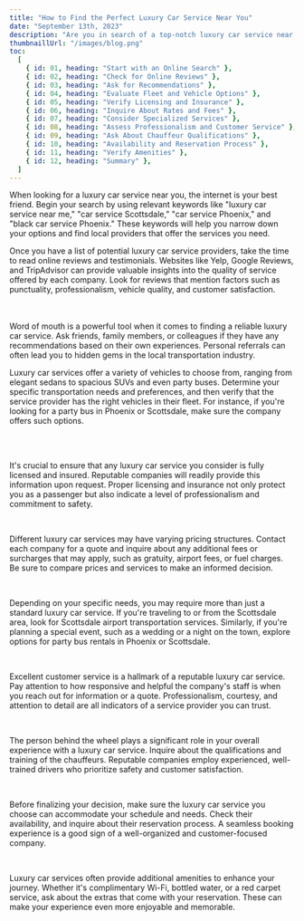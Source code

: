 ```yaml
---
title: "How to Find the Perfect Luxury Car Service Near You"
date: "September 13th, 2023"
description: "Are you in search of a top-notch luxury car service near you? Whether you're planning a special event, need reliable transportation to the airport, or simply want to experience the comfort and elegance of a luxury vehicle, finding the right service can make all the difference. In this article, we will explore some key tips and strategies for locating the ideal luxury car service in your area, with a particular focus on the Scottsdale and Phoenix regions."
thumbnaillUrl: "/images/blog.png"
toc:
  [
    { id: 01, heading: "Start with an Online Search" },
    { id: 02, heading: "Check for Online Reviews" },
    { id: 03, heading: "Ask for Recommendations" },
    { id: 04, heading: "Evaluate Fleet and Vehicle Options" },
    { id: 05, heading: "Verify Licensing and Insurance" },
    { id: 06, heading: "Inquire About Rates and Fees" },
    { id: 07, heading: "Consider Specialized Services" },
    { id: 08, heading: "Assess Professionalism and Customer Service" },
    { id: 09, heading: "Ask About Chauffeur Qualifications" },
    { id: 10, heading: "Availability and Reservation Process" },
    { id: 11, heading: "Verify Amenities" },
    { id: 12, heading: "Summary" },
  ]
---
```


<SlugHeading heading='Start with an Online Search' />
When looking for a luxury car service near you, the internet is your best friend.
Begin your search by using relevant keywords like "luxury car service near me," "car
service Scottsdale," "car service Phoenix," and "black car service Phoenix." These
keywords will help you narrow down your options and find local providers that offer
the services you need.

<br />

<SlugHeading heading='Check for Online Reviews' />

Once you have a list of potential luxury car service providers, take the time to read online reviews and testimonials. Websites like Yelp, Google Reviews, and TripAdvisor can provide valuable insights into the quality of service offered by each company. Look for reviews that mention factors such as punctuality, professionalism, vehicle quality, and customer satisfaction.

<br />
<SlugImage src='/images/blog.png' />
<br />

<SlugHeading heading='Ask for Recommendations' />
Word of mouth is a powerful tool when it comes to finding a reliable luxury car service.
Ask friends, family members, or colleagues if they have any recommendations based
on their own experiences. Personal referrals can often lead you to hidden gems in
the local transportation industry.

<br />

<SlugHeading heading='Evaluate Fleet and Vehicle Options' />

Luxury car services offer a variety of vehicles to choose from, ranging from elegant sedans to spacious SUVs and even party buses. Determine your specific transportation needs and preferences, and then verify that the service provider has the right vehicles in their fleet. For instance, if you're looking for a party bus in Phoenix or Scottsdale, make sure the company offers such options.

<br />
<br />

<SlugHeading heading='Verify Licensing and Insurance' />

It's crucial to ensure that any luxury car service you consider is fully licensed and insured. Reputable companies will readily provide this information upon request. Proper licensing and insurance not only protect you as a passenger but also indicate a level of professionalism and commitment to safety.

<br />

<SlugHeading heading='Inquire About Rates and Fees' />

Different luxury car services may have varying pricing structures. Contact each company for a quote and inquire about any additional fees or surcharges that may apply, such as gratuity, airport fees, or fuel charges. Be sure to compare prices and services to make an informed decision.

<br />

<SlugHeading heading='Consider Specialized Services' />

Depending on your specific needs, you may require more than just a standard luxury car service. If you're traveling to or from the Scottsdale area, look for Scottsdale airport transportation services. Similarly, if you're planning a special event, such as a wedding or a night on the town, explore options for party bus rentals in Phoenix or Scottsdale.

<br />

<SlugHeading heading='Assess Professionalism and Customer Service' />

Excellent customer service is a hallmark of a reputable luxury car service. Pay attention to how responsive and helpful the company's staff is when you reach out for information or a quote. Professionalism, courtesy, and attention to detail are all indicators of a service provider you can trust.

<br />

<SlugHeading heading='Ask About Chauffeur Qualifications' />

The person behind the wheel plays a significant role in your overall experience with a luxury car service. Inquire about the qualifications and training of the chauffeurs. Reputable companies employ experienced, well-trained drivers who prioritize safety and customer satisfaction.

<br />

<SlugHeading heading='Availability and Reservation Process' />

Before finalizing your decision, make sure the luxury car service you choose can accommodate your schedule and needs. Check their availability, and inquire about their reservation process. A seamless booking experience is a good sign of a well-organized and customer-focused company.

<br />

<SlugHeading heading='Verify Amenities' />

Luxury car services often provide additional amenities to enhance your journey. Whether it's complimentary Wi-Fi, bottled water, or a red carpet service, ask about the extras that come with your reservation. These can make your experience even more enjoyable and memorable.

<br />

<SlugConclusion copy="In conclusion, finding the perfect luxury car service near you, whether in Scottsdale, Phoenix, or any other location, requires careful research and consideration. Start with a thorough online search, read reviews, and seek recommendations. Evaluate the provider's fleet, pricing, and services to ensure they meet your specific needs. Verify their licensing, insurance, and the professionalism of their staff, including chauffeurs. By following these steps, you can confidently select a luxury car service that will provide you with a luxurious and stress-free transportation experience." />
